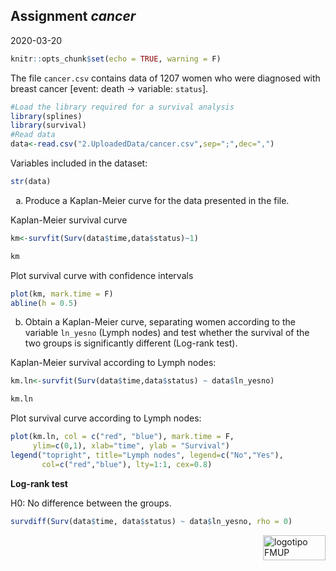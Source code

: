 ## Assignment *cancer*

2020-03-20

```r
knitr::opts_chunk$set(echo = TRUE, warning = F)
```

The file `cancer.csv` contains data of 1207 women who were diagnosed with breast cancer [event: death -> variable: `status`].

```r
#Load the library required for a survival analysis
library(splines)
library(survival)
#Read data
data<-read.csv("2.UploadedData/cancer.csv",sep=";",dec=",")
```

Variables included in the dataset:
```r
str(data)
```

a) Produce a Kaplan-Meier curve for the data presented in the file.

Kaplan-Meier survival curve
```r
km<-survfit(Surv(data$time,data$status)~1)

km
```

Plot survival curve with confidence intervals
```r
plot(km, mark.time = F)
abline(h = 0.5)
```

b) Obtain a Kaplan-Meier curve, separating women according to the variable `ln_yesno` (Lymph nodes) and test whether the survival of the two groups is significantly different (Log-rank test).

Kaplan-Meier survival according to Lymph nodes: 
```r
km.ln<-survfit(Surv(data$time,data$status) ~ data$ln_yesno)

km.ln
```

Plot survival curve according to Lymph nodes:
```r
plot(km.ln, col = c("red", "blue"), mark.time = F,
     ylim=c(0,1), xlab="time", ylab = "Survival")
legend("topright", title="Lymph nodes", legend=c("No","Yes"),
       col=c("red","blue"), lty=1:1, cex=0.8)
```

**Log-rank test**

H0: No difference between the groups.
```r
survdiff(Surv(data$time, data$status) ~ data$ln_yesno, rho = 0)
```


<img src="images/logoFMUP.png" alt="logotipo FMUP" style="width:100px;height:40px;" align="right">

